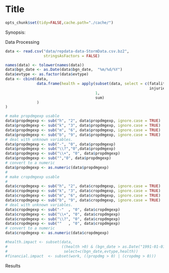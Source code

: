 Title
========================================================
```r
opts_chunk$set(tidy=FALSE,cache.path="./cache/")
```
Synopsis:

Data Processing
```r
data <- read.csv("data/repdata-data-StormData.csv.bz2",
                 stringsAsFactors = FALSE)
```
```r
names(data) <- tolower(names(data))
data$bgn_date <- as.Date(data$bgn_date,  "%m/%d/%Y")
data$evtype <- as.factor(data$evtype)
data <- cbind(data,
              data.frame(health = apply(subset(data, select = c(fatalities,
                                                                injuries)),
                                        1,
                                        sum)
              )
)

# make propdmgexp usable
data$propdmgexp <- sub("h", "2", data$propdmgexp, ignore.case = TRUE)
data$propdmgexp <- sub("k", "3", data$propdmgexp, ignore.case = TRUE)
data$propdmgexp <- sub("m", "6", data$propdmgexp, ignore.case = TRUE)
data$propdmgexp <- sub("b", "9", data$propdmgexp, ignore.case = TRUE)
# deal with unknown variables.
data$propdmgexp <- sub("-", "0", data$propdmgexp)
data$propdmgexp <- sub("\\?","0",data$propdmgexp)
data$propdmgexp <- sub("\\+", "0", data$propdmgexp)
data$propdmgexp <- sub("","0", data$propdmgexp)
# convert to a numeric
data$propdmgexp <- as.numeric(data$propdmgexp)
#
# make cropdmgexp usable
#
data$cropdmgexp <- sub("h", "2", data$cropdmgexp, ignore.case = TRUE)
data$cropdmgexp <- sub("k", "3", data$cropdmgexp, ignore.case = TRUE)
data$cropdmgexp <- sub("m", "6", data$cropdmgexp, ignore.case = TRUE)
data$cropdmgexp <- sub("b", "9", data$cropdmgexp, ignore.case = TRUE)
# deal with unknown variables.
data$cropdmgexp <- sub("-"  , "0", data$cropdmgexp)
data$cropdmgexp <- sub("\\+", "0", data$cropdmgexp)
data$cropdmgexp <- sub("\\?", "0", data$cropdmgexp)
data$cropdmgexp <- sub(""   , "0", data$cropdmgexp)
# convert to a numeric
data$cropdmgexp <- as.numeric(data$cropdmgexp)

```

```r
#health.impact <- subset(data, 
#                        ((health >0) & (bgn_date > as.Date("1991-01-01", "%Y-%m-%d"))),
#                         select=c(bgn_date,evtype,health))
#financial.impact  <- subset(work, ((propdmg > 0) | (cropdmg > 0)))
```


Results

